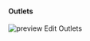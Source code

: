 #### Outlets

![preview Edit Outlets](images/checking-outlets-23-02-06-DE.png "https://portal-sandbox.fiskaltrust.TLD/AccountOutlet")

